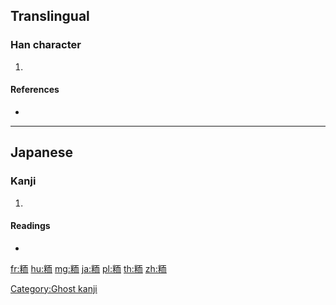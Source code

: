 {{character info/new}}
{{also|糯}}
==Translingual==

===Han character===
{{Han char|rn=119|rad=米|as=06|sn=12|four=|canj=FDMBL|ids=⿰米而}}

# {{defn|Han|sort=米06}}

====References====
* {{Han ref|kx=0909.071|hdz=53147.011|uh=7CAB|ud=31915}}

----

==Japanese==

===Kanji===
{{ja-kanji|grade=|rs=米06}}

# {{defn|lang=ja|sort=米06}}

====Readings====
* {{ja-readings|on=[[じ]] (ji)|kun=|nanori=}}

[[Category:Ghost kanji]]

[[fr:粫]]
[[hu:粫]]
[[mg:粫]]
[[ja:粫]]
[[pl:粫]]
[[th:粫]]
[[zh:粫]]